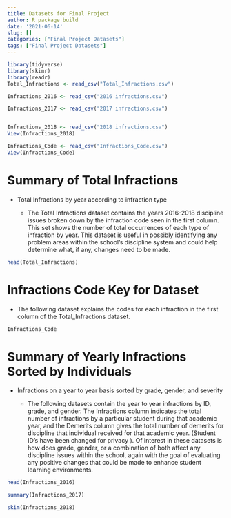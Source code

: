 ```yaml
---
title: Datasets for Final Project
author: R package build
date: '2021-06-14'
slug: []
categories: ["Final Project Datasets"]
tags: ["Final Project Datasets"]
---
```


```r

library(tidyverse)
library(skimr)
library(readr)
Total_Infractions <- read_csv("Total_Infractions.csv")

Infractions_2016 <- read_csv("2016 infractions.csv")

Infractions_2017 <- read_csv("2017 infractions.csv")


Infractions_2018 <- read_csv("2018 infractions.csv")
View(Infractions_2018)

Infractions_Code <- read_csv("Infractions_Code.csv")
View(Infractions_Code)

```



# Summary of Total Infractions
  
  + Total Infractions by year according to infraction type
  
    +   The Total Infractions dataset contains the years 2016-2018 discipline
  issues broken down by the infraction code seen in the first column. This set shows the number of total occurrences of each type of infraction by year. This dataset is useful in possibly identifying any problem areas within the school's discipline system and could help determine what, if any, changes need to be made.
  
  
  
  
```r
head(Total_Infractions)
```


# Infractions Code Key for Dataset

  + The following dataset explains the codes for each infraction in the first column of the Total_Infractions dataset. 
  
```r
Infractions_Code
```



# Summary of Yearly Infractions Sorted by Individuals
  + Infractions on a year to year basis sorted by grade, gender, and severity
    
    + The following datasets contain the year to year infractions by ID, grade, and gender. The Infractions column indicates the total number of infractions by a particular student during that academic year, and the Demerits column gives the total number of demerits for discipline that individual received for that academic year. (Student ID's have been changed for privacy ). Of interest in these datasets is how does grade, gender, or a combination of both affect any discipline issues within the school, again with the goal of evaluating any positive changes that could be made to enhance student learning environments.
  
  
```r
head(Infractions_2016)

```


```r

summary(Infractions_2017)

```


```r
skim(Infractions_2018)
```


